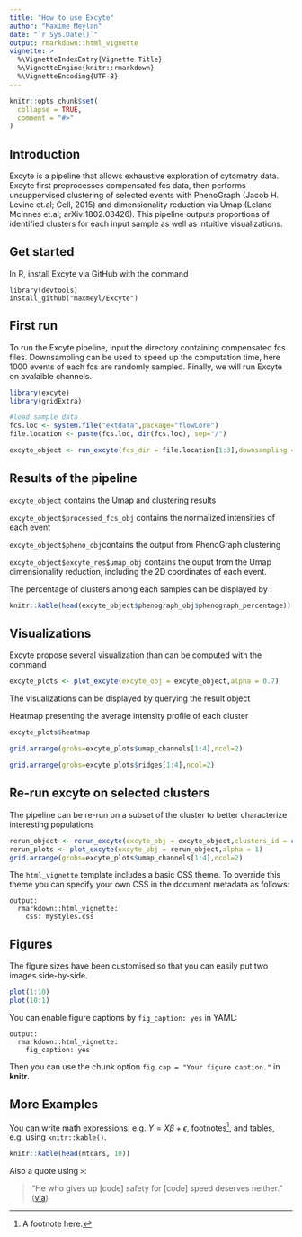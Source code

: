 ```yaml
---
title: "How to use Excyte"
author: "Maxime Meylan"
date: "`r Sys.Date()`"
output: rmarkdown::html_vignette
vignette: >
  %\VignetteIndexEntry{Vignette Title}
  %\VignetteEngine{knitr::rmarkdown}
  %\VignetteEncoding{UTF-8}
---
```


```r
knitr::opts_chunk$set(
  collapse = TRUE,
  comment = "#>"
)
```
## Introduction

Excyte is a pipeline that allows exhaustive exploration of cytometry data. Excyte first preprocesses compensated fcs data, then performs unsuppervised clustering of selected events with PhenoGraph (Jacob H. Levine et.al; Cell, 2015) and dimensionality reduction via Umap (Leland McInnes et.al; arXiv:1802.03426). This pipeline outputs proportions of identified clusters for each input sample as well as intuitive visualizations.


## Get started 

In R, install Excyte via GitHub with the command 

``` 
library(devtools)
install_github("maxmeyl/Excyte")
```


## First run 

To run the Excyte pipeline, input the directory containing compensated fcs files. Downsampling can be used to speed up the computation time, here 1000 events of each fcs are randomly sampled. Finally, we will run Excyte on avalaible channels.


```r
library(excyte)
library(gridExtra)

#load sample data 
fcs.loc <- system.file("extdata",package="flowCore")
file.location <- paste(fcs.loc, dir(fcs.loc), sep="/")

excyte_object <- run_excyte(fcs_dir = file.location[1:3],downsampling = 2000,channels = "all")
```
## Results of the pipeline

`excyte_object` contains the Umap and clustering results \

`excyte_object$processed_fcs_obj` contains the normalized intensities of each event \

`excyte_object$pheno_obj`contains the output from PhenoGraph clustering \

`excyte_object$excyte_res$umap_obj` contains the ouput from the Umap dimensionality reduction, including the 2D coordinates of each event.\

The percentage of clusters among each samples can be displayed by :

```r
knitr::kable(head(excyte_object$phenograph_obj$phenograph_percentage))
```

## Visualizations 

Excyte propose several visualization than can be computed with the command
```r
excyte_plots <- plot_excyte(excyte_obj = excyte_object,alpha = 0.7)
```

The visualizations can be displayed by querying the result object 

Heatmap presenting the average intensity profile of each cluster
```r
excyte_plots$heatmap
```

```r
grid.arrange(grobs=excyte_plots$umap_channels[1:4],ncol=2)
```

```r
grid.arrange(grobs=excyte_plots$ridges[1:4],ncol=2)
```

## Re-run excyte on selected clusters 

The pipeline can be re-run on a subset of the cluster to better characterize interesting populations 

```r
rerun_object <- rerun_excyte(excyte_obj = excyte_object,clusters_id = c("c21","c3","c9","c11","12"),k=30)
rerun_plots <- plot_excyte(excyte_obj = rerun_object,alpha = 1)
grid.arrange(grobs=excyte_plots$umap_channels[1:4],ncol=2)

```


The `html_vignette` template includes a basic CSS theme. To override this theme you can specify your own CSS in the document metadata as follows:

    output: 
      rmarkdown::html_vignette:
        css: mystyles.css

## Figures

The figure sizes have been customised so that you can easily put two images side-by-side. 

```r
plot(1:10)
plot(10:1)
```

You can enable figure captions by `fig_caption: yes` in YAML:

    output:
      rmarkdown::html_vignette:
        fig_caption: yes

Then you can use the chunk option `fig.cap = "Your figure caption."` in **knitr**.

## More Examples

You can write math expressions, e.g. $Y = X\beta + \epsilon$, footnotes^[A footnote here.], and tables, e.g. using `knitr::kable()`.

```r
knitr::kable(head(mtcars, 10))
```

Also a quote using `>`:

> "He who gives up [code] safety for [code] speed deserves neither."
([via](https://twitter.com/hadleywickham/status/504368538874703872))
